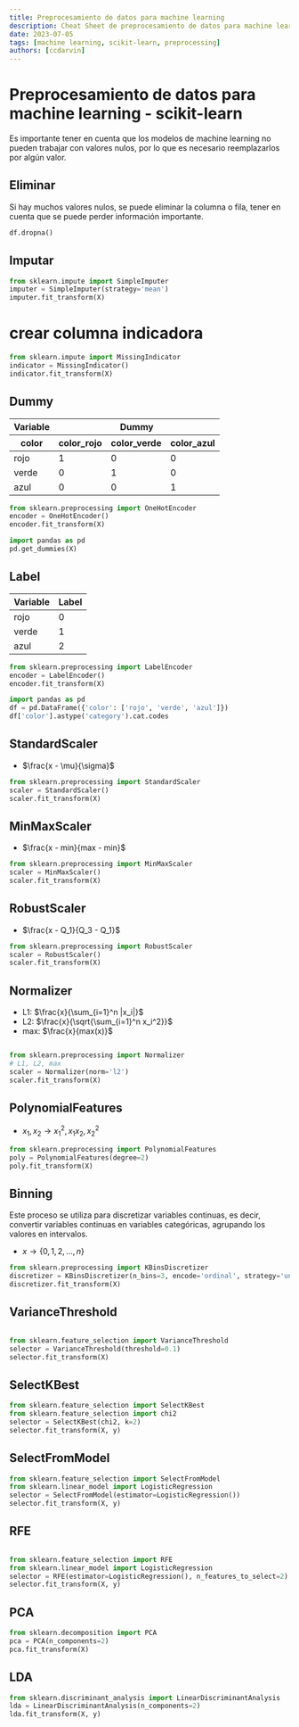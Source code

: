 ```yaml
---
title: Preprocesamiento de datos para machine learning
description: Cheat Sheet de preprocesamiento de datos para machine learning con scikit-learn
date: 2023-07-05
tags: [machine learning, scikit-learn, preprocessing]
authors: [ccdarvin]
---
```


# Preprocesamiento de datos para machine learning - scikit-learn


<CheatSheet header="Missing data">

Es importante tener en cuenta que los modelos de machine learning no pueden trabajar con valores nulos, por lo que es necesario reemplazarlos por algún valor.

## Eliminar

Si hay muchos valores nulos, se puede eliminar la columna o fila, tener en cuenta que se puede perder información importante.

```python
df.dropna()
```

## Imputar

```python
from sklearn.impute import SimpleImputer
imputer = SimpleImputer(strategy='mean')
imputer.fit_transform(X)
```

# crear columna indicadora

```python
from sklearn.impute import MissingIndicator
indicator = MissingIndicator()
indicator.fit_transform(X)
```

</CheatSheet>

<CheatSheet header="Encoder data">

## Dummy 

<table>
    <thead>
        <tr>
            <th>Variable</th>
            <th colspan="3">Dummy</th>
        </tr>
        <tr>
            <th>color</th>
            <th>color_rojo</th>
            <th>color_verde</th>
            <th>color_azul</th>
        </tr>
    </thead>
    <tbody>
        <tr>
            <td>rojo</td>
            <td>1</td>
            <td>0</td>
            <td>0</td>
        </tr>
        <tr>
            <td>verde</td>
            <td>0</td>
            <td>1</td>
            <td>0</td>
        </tr>
        <tr>
            <td>azul</td>
            <td>0</td>
            <td>0</td>
            <td>1</td>
        </tr>
    </tbody>
</table>

```python
from sklearn.preprocessing import OneHotEncoder
encoder = OneHotEncoder()
encoder.fit_transform(X)
```

```python
import pandas as pd
pd.get_dummies(X)
```

## Label

<table>
    <thead>
        <tr>
            <th>Variable</th>
            <th>Label</th>
        </tr>
    </thead>
    <tbody>
        <tr>
            <td>rojo</td>
            <td>0</td>
        </tr>
        <tr>
            <td>verde</td>
            <td>1</td>
        </tr>
        <tr>
            <td>azul</td>
            <td>2</td>
        </tr>
    </tbody>
</table>
    
```python
from sklearn.preprocessing import LabelEncoder
encoder = LabelEncoder()
encoder.fit_transform(X)
```

```python
import pandas as pd
df = pd.DataFrame({'color': ['rojo', 'verde', 'azul']})
df['color'].astype('category').cat.codes
```

</CheatSheet>

<CheatSheet header="Scaling and Centering Data">

## StandardScaler

* $\frac{x - \mu}{\sigma}$

```python
from sklearn.preprocessing import StandardScaler
scaler = StandardScaler()
scaler.fit_transform(X)
```

## MinMaxScaler

* $\frac{x - min}{max - min}$

```python
from sklearn.preprocessing import MinMaxScaler
scaler = MinMaxScaler()
scaler.fit_transform(X)
```

## RobustScaler

* $\frac{x - Q_1}{Q_3 - Q_1}$

```python
from sklearn.preprocessing import RobustScaler
scaler = RobustScaler()
scaler.fit_transform(X)
```

## Normalizer

* L1: $\frac{x}{\sum_{i=1}^n |x_i|}$
* L2: $\frac{x}{\sqrt{\sum_{i=1}^n x_i^2}}$
* max: $\frac{x}{max(x)}$

```python

from sklearn.preprocessing import Normalizer
# L1, L2, max
scaler = Normalizer(norm='l2')
scaler.fit_transform(X)
```

</CheatSheet>

<CheatSheet header="Feature engineering">

## PolynomialFeatures

* $x_1, x_2 \rightarrow x_1^2, x_1x_2, x_2^2$

```python
from sklearn.preprocessing import PolynomialFeatures
poly = PolynomialFeatures(degree=2)
poly.fit_transform(X)
```

## Binning

Este proceso se utiliza para discretizar variables continuas, es decir, convertir variables continuas en variables categóricas, agrupando los valores en intervalos.


* $x \rightarrow \{0, 1, 2,..., n\}$

```python
from sklearn.preprocessing import KBinsDiscretizer
discretizer = KBinsDiscretizer(n_bins=3, encode='ordinal', strategy='uniform')
discretizer.fit_transform(X)
```

</CheatSheet>

<CheatSheet header="Feature selection">

## VarianceThreshold


```python

from sklearn.feature_selection import VarianceThreshold
selector = VarianceThreshold(threshold=0.1)
selector.fit_transform(X)
```

## SelectKBest

```python
from sklearn.feature_selection import SelectKBest
from sklearn.feature_selection import chi2
selector = SelectKBest(chi2, k=2)
selector.fit_transform(X, y)
```

## SelectFromModel

```python
from sklearn.feature_selection import SelectFromModel
from sklearn.linear_model import LogisticRegression
selector = SelectFromModel(estimator=LogisticRegression())
selector.fit_transform(X, y)
```

## RFE

```python

from sklearn.feature_selection import RFE
from sklearn.linear_model import LogisticRegression
selector = RFE(estimator=LogisticRegression(), n_features_to_select=2)
selector.fit_transform(X, y)
```

</CheatSheet>


<CheatSheet header="Dimensionality reduction">

## PCA

```python
from sklearn.decomposition import PCA
pca = PCA(n_components=2)
pca.fit_transform(X)
```

## LDA

```python
from sklearn.discriminant_analysis import LinearDiscriminantAnalysis
lda = LinearDiscriminantAnalysis(n_components=2)
lda.fit_transform(X, y)
```

</CheatSheet>

